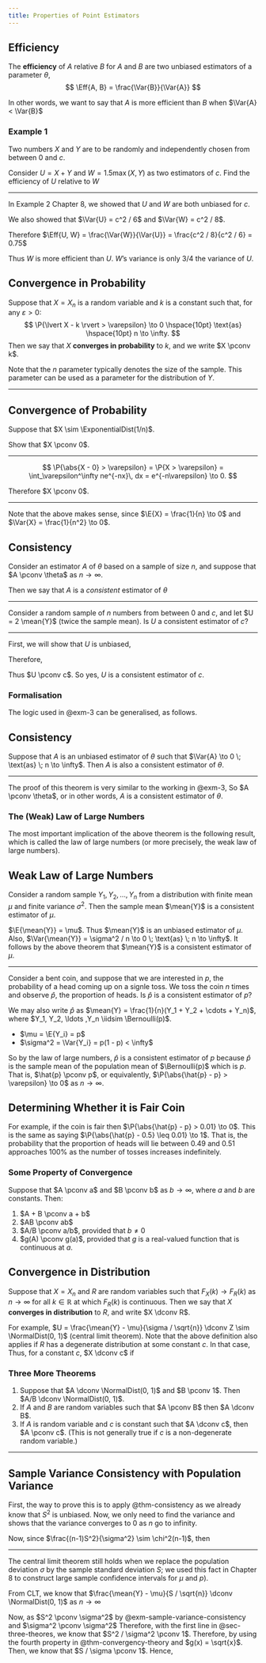 ```yaml
---
title: Properties of Point Estimators
---
```


## Efficiency

::: {#def-efficient}

The **efficiency** of $A$ relative $B$ for $A$ and $B$ are two unbiased estimators of a parameter $\theta$, 
$$
\Eff{A, B} = \frac{\Var{B}}{\Var{A}}
$$

In other words, we want to say that $A$ is more efficient than $B$ when $\Var{A} < \Var{B}$

:::

### Example 1

::: {#exm-1}

Two numbers $X$ and $Y$ are to be randomly and independently chosen from between $0$ and $c$.

Consider $U = X + Y$ and $W = 1.5\max(X, Y)$ as two estimators of $c$. Find the efficiency of $U$ relative to $W$

---

::: {.solution}

In Example 2 Chapter 8, we showed that $U$ and $W$ are both unbiased for $c$. 

We also showed that $\Var{U} = c^2 / 6$ and $\Var{W} = c^2 / 8$.

Therefore $\Eff{U, W} = \frac{\Var{W}}{\Var{U}} = \frac{c^2 / 8}{c^2 / 6} = 0.75$

Thus $W$ is more efficient than $U$. $W$'s variance is only $3/4$ the variance of $U$.

:::

:::

## Convergence in Probability

::: {#def}

Suppose that $X = X_n$ is a random variable and $k$ is a constant such that, for any $\varepsilon > 0$:
$$
\P{\lvert X - k \rvert > \varepsilon} \to 0 \hspace{10pt} \text{as} \hspace{10pt} n \to \infty.
$$
Then we say that $X$ **converges in probability** to $k$, and we write $X \pconv k$.

:::

Note that the $n$ parameter typically denotes the size of the sample. This parameter can be used as a parameter for the distribution of $Y$.

---

::: {#exm-2}

## Convergence of Probability 

Suppose that $X \sim \ExponentialDist(1/n)$.

Show that $X \pconv 0$.

---

:::{.proof}

$$
\P{\abs{X - 0} > \varepsilon} = \P{X > \varepsilon} = \int_\varepsilon^\infty ne^{-nx}\, dx = e^{-n\varepsilon} \to 0.
$$

Therefore $X \pconv 0$.

:::

---

:::{#rem-why-exp}

Note that the above makes sense, since $\E{X} = \frac{1}{n} \to 0$ and $\Var{X} = \frac{1}{n^2} \to 0$.

:::

:::

## Consistency

::: {#def-consistency}

Consider an estimator $A$ of $\theta$ based on a sample of size $n$, and suppose that $A \pconv \theta$ as $n \to \infty$.

Then we say that $A$ is a *consistent* estimator of $\theta$

:::

---

:::{#exm-3}

Consider a random sample of $n$ numbers from between $0$ and $c$, and let $U = 2 \mean{Y}$ (twice the sample mean). Is $U$ a consistent estimator of $c$?

---

:::{.solution}

First, we will show that $U$ is unbiased,
\begin{gather*}
\mu = \E{U} = 2\E{\mean{Y}} = 2(c/2) = c \\
\sigma^2 = \Var{U} = 2^2 \Var{\mean{Y}} = 4 \frac{\Var{Y_1}}{n} = 4 \frac{c^2/12}{n} = \frac{c^2}{3n}.
\end{gather*}

Therefore,
\begin{align*}
\P{\abs{U - c} > \varepsilon} & = \P{\abs{U - \mu} > k\sigma} \tag{where $k = \varepsilon / \sigma$ and unbiased} \\
& = \P{\abs{U - \mu} \geq k \sigma} \tag{since $U$ is a continuous rv} \\
& \leq \frac{1}{k^2} \tag{by Chebyshev's Theorem} \\
& = \frac{1}{(\varepsilon / \sigma)^2} = \frac{\sigma^2}{\varepsilon^2} = \frac{c^2}{3n\varepsilon^2} \to 0 \; \text{as} \; n \to \infty
\end{align*}

Thus $U \pconv c$. So yes, $U$ is a consistent estimator of $c$.

:::

:::

### Formalisation

The logic used in @exm-3 can be generalised, as follows.

::: {#thm-consistency}

## Consistency

Suppose that $A$ is an unbiased estimator of $\theta$ such that $\Var{A} \to 0 \; \text{as} \; n \to \infty$. Then $A$ is also a consistent estimator of $\theta$.

---

:::{.proof}

The proof of this theorem is very similar to the working in @exm-3,
\begin{align*}
\P{\abs{A - \theta} > \varepsilon} & = \P{\abs{A - \theta} > k\sigma} \tag{where $k = \varepsilon / \sigma$ and $\sigma^2 = \Var{A}$} \\
& \leq \P{\abs{A - \theta} \geq k\sigma} \\
& \leq \frac{1}{k^2} \tag{by Chebyshev's Theorem} \\
& = \frac{\sigma^2}{\varepsilon^2} \\
& \to 0 \; \text{as} \; n \to \infty \tag{$\sigma^2 \to 0$}
\end{align*}
So $A \pconv \theta$, or in other words, $A$ is a consistent estimator of $\theta$.

:::

:::

### The (Weak) Law of Large Numbers

The most important implication of the above theorem is the following result, which is called the law of large numbers (or more precisely, the weak law of large numbers).

:::{#thm-weak-law-of-large-num}

## Weak Law of Large Numbers

Consider a random sample $Y_1, Y_2, \ldots , Y_n$ from a distribution with finite mean $\mu$ and finite variance $\sigma^2$. Then the sample mean $\mean{Y}$ is a consistent estimator of $\mu$.

::: {.separator}
:::

:::{.proof}

$\E{\mean{Y}} = \mu$. Thus $\mean{Y}$ is an unbiased estimator of $\mu$. Also, $\Var{\mean{Y}} = \sigma^2 / n \to 0 \; \text{as} \; n \to \infty$. It follows by the above theorem that $\mean{Y}$ is a consistent estimator of $\mu$.

:::

:::

---

::: {#exm-4}

Consider a bent coin, and suppose that we are interested in $p$, the probability of a head coming up on a signle toss. We toss the coin $n$ times and observe $\hat{p}$, the proportion of heads. Is $\hat{p}$ is a consistent estimator of $p$?

::: {.separator}
:::

:::{.solution}

We may also write $\hat{p}$ as $\mean{Y} = \frac{1}{n}(Y_1 + Y_2 + \cdots + Y_n)$, where $Y_1, Y_2, \ldots ,Y_n \iidsim \Bernoulli(p)$.

- $\mu = \E{Y_i} = p$
- $\sigma^2 = \Var{Y_i} = p(1 - p) < \infty$

So by the law of large numbers, $\hat{p}$ is a consistent estimator of $p$ because $\hat{p}$ is the sample mean of the population mean of $\Bernoulli(p)$ which is $p$. That is, $\hat{p} \pconv p$, or equivalently, $\P{\abs{\hat{p} - p} > \varepsilon} \to 0$ as $n \to \infty$.

:::

::: {.separator}
:::

::: {#rem-fair-coin}

## Determining Whether it is Fair Coin

For example, if the coin is fair then $\P{\abs{\hat{p} - p} > 0.01} \to 0$. This is the same as saying $\P{\abs{\hat{p} - 0.5} \leq 0.01} \to 1$. That is, the probability that the proportion of heads will lie between $0.49$ and $0.51$ approaches $100\%$ as the number of tosses increases indefinitely.

:::

:::

### Some Property of Convergence

::: {#thm-convergency-theory}

Suppose that $A \pconv a$ and $B \pconv b$ as $b \to \infty$, where $a$ and $b$ are constants. Then:

1. $A + B \pconv a + b$
2. $AB \pconv ab$
3. $A/B \pconv a/b$, provided that $b \neq 0$
4. $g(A) \pconv g(a)$, provided that $g$ is a real-valued function that is continuous at $a$.

:::

## Convergence in Distribution

::: {#def-convergence-in-distribution}

Suppose that $X = X_n$ and $R$ are random variables such that $F_X(k) \to F_R(k)$ as $n \to \infty$ for all $k \in \mathbb{R}$ at which $F_R(k)$ is continuous. Then we say that $X$ **converges in distribution** to $R$, and write $X \dconv R$.

:::

For example, $U = \frac{\mean{Y} - \mu}{\sigma / \sqrt{n}} \dconv Z \sim \NormalDist(0, 1)$ (central limit theorem). Note that the above definition also applies if $R$ has a degenerate distribution at some constant $c$. In that case,
\begin{equation*}
F_R(k) = \P{R \leq k} = \begin{cases}
0, & k < c \\
1, & k \geq c \\
\end{cases}
\end{equation*}
Thus, for a constant $c$, $X \dconv c$ if 
\begin{equation*}
\P{X \leq k} \to \begin{cases}
0, & k < c \\
1, & k > c \\
\end{cases}
\end{equation*}

### Three More Theorems {#sec-three-theores}

1. Suppose that $A \dconv \NormalDist(0, 1)$ and $B \pconv 1$. Then $A/B \dconv \NormalDist(0, 1)$.
2. If $A$ and $B$ are random variables such that $A \pconv B$ then $A \dconv B$.
3. If $A$ is random variable and $c$ is constant such that $A \dconv c$, then $A \pconv c$. (This is not generally true if $c$ is a non-degenerate random variable.)

---

:::{#exm-sample-variance-consistency}

## Sample Variance Consistency with Population Variance

\begin{equation}
S^2 \pconv \sigma^2 \; \text{as} \; n \to \infty
\end{equation}

::: {.separator}
:::

::: {.solution}

First, the way to prove this is to apply @thm-consistency as we already know that $S^2$ is unbiased. Now, we only need to find the variance and shows that the variance converges to 0 as $n$ go to infinity.

Now, since $\frac{(n-1)S^2}{\sigma^2} \sim \chi^2(n-1)$, then
\begin{align*}
\Var{S^2} & = \frac{\sigma^4}{(n-1)^2} \Var{\frac{(n-1)S^2}{\sigma^2}} \\
& = \frac{\sigma^4}{(n-1)^2} (2(n - 1)) \\
& = \frac{2\sigma^4}{n-1}  \to 0 \; \text{as} \; n \to \infty
\end{align*}

:::

:::

---

::: {#exm-t-statistic}

The central limit theorem still holds when we replace the population deviation $\sigma$ by the sample standard deviation $S$; we used this fact in Chapter 8 to construct large sample confidence intervals for $\mu$ and $p$).

\begin{equation}
\frac{\mean{Y} - \mu}{S / \sqrt{n}} \dconv \NormalDist(0, 1)
\end{equation}

:::

::: {.separator}
:::

::: {.proof}

From CLT, we know that $\frac{\mean{Y} - \mu}{S / \sqrt{n}} \dconv \NormalDist(0, 1)$ as $n \to \infty$

Now, as $S^2 \pconv \sigma^2$ by @exm-sample-variance-consistency and $\sigma^2 \pconv \sigma^2$ Therefore, with the first line in @sec-three-theores, we know that $S^2 / \sigma^2 \pconv 1$. Therefore, by using the fourth property in @thm-convergency-theory and $g(x) = \sqrt{x}$. Then, we know that $S / \sigma \pconv 1$. Hence,
\begin{align*}
\frac{\frac{\mean{Y} - \mu}{\sigma / \sqrt{n}}}{\frac{S}{\sigma}} & \dconv \NormalDist(0, 1) \tag{as $n \to \infty$} \\
& \implies \frac{\mean{Y} - \mu}{S / \sqrt{n}} \dconv \NormalDist(0, 1) \tag{as $n \to \infty$} \\
\end{align*}

:::
